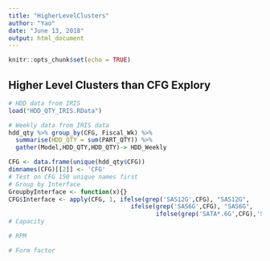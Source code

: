 ---
title: "HigherLevelClusters"
author: "Yao"
date: "June 13, 2018"
output: html_document
---

```{r setup, include=FALSE}
knitr::opts_chunk$set(echo = TRUE)
```

## Higher Level Clusters than CFG Explory

```{r load data}
# HDD data from IRIS
load("HDD_QTY_IRIS.RData")

# Weekly data from IRIS data
hdd_qty %>% group_by(CFG, Fiscal_Wk) %>%
  summarise(HDD_QTY = sum(PART_QTY)) %>%
  gather(Model,HDD_QTY,HDD_QTY)-> HDD_Weekly
```

```{r Extract info from CFG names}
CFG <- data.frame(unique(hdd_qty$CFG))
dimnames(CFG)[[2]] <- 'CFG'
# Test on CFG 150 unique names first
# Group by Interface
GroupbyInterface <- function(x){}
CFG$Interface <- apply(CFG, 1, ifelse(grep('SAS12G',CFG), "SAS12G",
                                  ifelse(grep('SAS6G',CFG), "SAS6G",
                                         ifelse(grep('SATA*.6G',CFG),'SATA6G','NA'))))
# Capacity

# RPM

# Form factor
```


